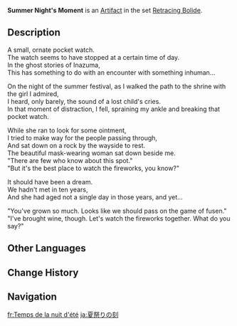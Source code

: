 {{Artifact Infobox
|image = Item Summer Night's Moment.png
|set   = Retracing Bolide
|piece = Sands of Eon
}}
{{Description|A pocketwatch that has stopped at a certain point in time.}}
'''Summer Night's Moment''' is an [[Artifact]] in the set [[Retracing Bolide]].

==Description==
A small, ornate pocket watch.<br />The watch seems to have stopped at a certain time of day.<br />In the ghost stories of Inazuma,<br />This has something to do with an encounter with something inhuman...

On the night of the summer festival, as I walked the path to the shrine with the girl I admired,<br />I heard, only barely, the sound of a lost child's cries.<br />In that moment of distraction, I fell, spraining my ankle and breaking that pocket watch.

While she ran to look for some ointment,<br />I tried to make way for the people passing through,<br />And sat down on a rock by the wayside to rest.<br />The beautiful mask-wearing woman sat down beside me.<br />"There are few who know about this spot."<br />"But it's the best place to watch the fireworks, you know?"

It should have been a dream.<br />We hadn't met in ten years,<br />And she had aged not a single day in those years, and yet...

"You've grown so much. Looks like we should pass on the game of fusen."<br />"I've brought wine, though. Let's watch the fireworks together. What do you say?"

==Other Languages==
{{Other Languages
|en      = Summer Night's Moment
|zhs     = 夏祭之刻
|zhs_rm  = Xiàjì zhī Kè
|zht     = 夏祭之刻
|zht_rm  = Xiàjì zhī Kè
|zh_tl   = Summer Festival's Moment
|ja      = 夏祭りの刻
|ja_rm   = Natsumatsuri no Koku
|ja_tl   = Summer Festival's Moment
|ko      = 여름 축제의 시계
|ko_rm   = Yeoreum Chukje-ui Sigye
|ko_tl   = Clock of the Summer Festival
|es      = Reloj de la Noche de Verano
|es_tl   = Summer Night's Watch
|fr      = Temps de la nuit d'été
|fr_tl   = Time of the Summer Night
|ru      = Час равноденствия
|ru_tl   = The Hour of Equinox
|th      = Summer Night's Moment
|vi      = Đồng Hồ Lễ Tế Mùa Hè
|vi_tl   = 
|de      = Sommerfestuhr
|de_tl   = Summer Festival Clock
|id      = Summer Night's Moment
|pt      = Momento do Festival de Verão
|pt_tl   = 
|tr      = Yaz Gecesi Saati
|tr_tl   = 
|it      = Orologio delle notti d'estate
|it_tl   = 
}}

==Change History==
{{Change History|1.0}}

==Navigation==
{{Artifact Set Navbox|Retracing Bolide}}

[[fr:Temps de la nuit d'été]]
[[ja:夏祭りの刻]]